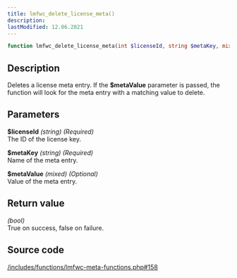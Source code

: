 ```yaml
---
title: lmfwc_delete_license_meta()
description:
lastModified: 12.06.2021
---
```


```php
function lmfwc_delete_license_meta(int $licenseId, string $metaKey, mixed $metaValue = null)
```

## Description

Deletes a license meta entry. If the **$metaValue** parameter is passed, the
function will look for the meta entry with a matching value to delete.

## Parameters

**$licenseId** *(string) (Required)*<br/>
The ID of the license key.

**$metaKey** *(string) (Required)*<br/>
Name of the meta entry.

**$metaValue** *(mixed) (Optional)*<br/>
Value of the meta entry.

## Return value

*(bool)*<br/>
True on success, false on failure.

## Source code

<p><a href={"https://github.com/drazenbebic/license-manager-for-woocommerce/blob/master/functions/lmfwc-meta-functions.php#L158"}
      target={"_blank"}
      rel={"noopener noreferrer"}>/includes/functions/lmfwc-meta-functions.php#158</a></p>

